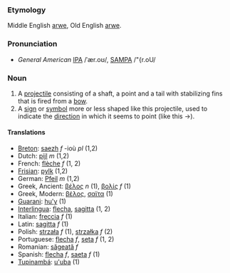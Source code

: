 ===Etymology===
Middle English [[arwe]], Old English [[arwe]].

===Pronunciation===
*''General American'' [[IPA]] /ˈær.oʊ/, [[SAMPA]] /"{r.oU/

===Noun===
#A [[projectile]] consisting of a shaft, a point and a tail with stabilizing fins that is fired from a [[bow]].
#A [[sign]] or [[symbol]] more or less shaped like this projectile, used to indicate the [[direction]] in which it seems to point (like this <math>\to</math>).

====Translations====
*[[Breton]]: [[saezh]] ''f'' -ioù ''pl'' (1,2)
*Dutch: [[pijl]] ''m'' (1,2)
*French: [[flèche]] ''f'' (1, 2)
*[[Frisian]]: [[pylk]] (1,2)
*German: [[Pfeil]] ''m'' (1,2)
*Greek, Ancient: [[βέλος]] ''n'' (1), [[βολίς]] ''f'' (1)
*Greek, Modern: [[βέλος]], [[σαϊτα]] (1)
*[[Guarani]]: [[hu'y]] (1)
*[[Interlingua]]: [[flecha]], [[sagitta]] (1, 2)
*Italian: [[freccia]] ''f'' (1)
*Latin: [[sagitta]] ''f'' (1)
*Polish: [[strzała]] ''f'' (1), [[strzałka]] ''f'' (2)
*Portuguese: [[flecha]] ''f'', [[seta]] ''f'' (1, 2)
*Romanian: [[săgeată]] ''f''
*Spanish: [[flecha]] ''f'', [[saeta]] ''f'' (1)
*[[Tupinambá]]: [[u'uba]] (1)